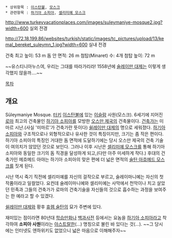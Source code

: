  * 상위항목 : [[이스탄불]], [[모스크]]
 * 관련항목 : [[하기아 소피아]], [[셀리미예 모스크]]

http://www.turkeyvacationplaces.com/images/suleymaniye-mosque2.jpg?width=600
실외 전경

http://72.18.199.86/websites/turkish/static/images/tc_pictures/upload/13/kemal_bereket_suleymn_1.jpg?width=600
실내 전경

건축 최고 높이: 53 m 
돔 안 면적: 26 m 
첨탑(Minaret) 수: 4개
첨탑 높이: 72 m 

~~유스티니아누스여, 우리는 그대를 따라가리라! 1558년에 [[술레이만 대제]]는 이렇게 생각했지 않을까....~~


[[목차]]

== 개요 ==
Süleymaniye Mosque. [[터키]] [[이스탄불]]에 있는 [[이슬람]] 사원(모스크). 6세기에 지어진 [[로마]] 최고의 건축물인 [[하기아 소피아]]를 모방한 [[오스만 제국]]의 건축물이다. [[건축가]]는 미마르 시난.(사실 '미마르'가 건축가란 뜻이다) [[쉴레이만 대제]]의 명으로 세워졌다. [[하기아 소피아]]와 구조적으로나 외형적으로나 유사한 것이 특징이지만, 크기는 좀 작은 편이다. 하기아 소피아의 특징인 거대한 돔 면적에 도달하기에는 당시 오스만 제국의 건축 기술이 여의치가 않았던 것으로 보인다. 그러나 이후 시난은 [[셀리미예 모스크]]를 통해 하기아 소피아와 동일한 크기의 돔 직경을 달성하게 되고,(다만 아주 미세하게 작다.) 후대의 건축가인 메흐메드 아야는 하기아 소피아의 맞은 편에 더 넓은 면적의 [[술탄 아흐메드 모스크]]를 짓게 된다. 

시난 역시 죽기 직전에 셀리미예를 자신의 걸작으로 부르고, 술레이마니예는 자신의 첫 작품이라고 일컬었다. 요컨데 술레이마니예와 셀리미예는 사막에서 천막이나 치고 살았던 민족과 그들의 건축가가 로마의 건축기술을 자신들의 것으로 흡수하는 과정을 보여주는 한 예라고 할 수 있겠다.

[[쉴레이만 대제]]와 황후 [[휴렘 술탄]]의 묘가 주변에 있다.

재미있는 점이라면 80년대 [[학습만화]]나 [[백과사전]] 등에서는 요놈을 [[하기아 소피아]]라고 착각하여 '''소피아 사원'''이라는 [[아스트랄]]한(...) 명칭으로 불린 바 있다는 것(...). ~~그 당시에는 인터넷도 엔하위키도 없었으니 넓은 마음으로 이해해주자~~
